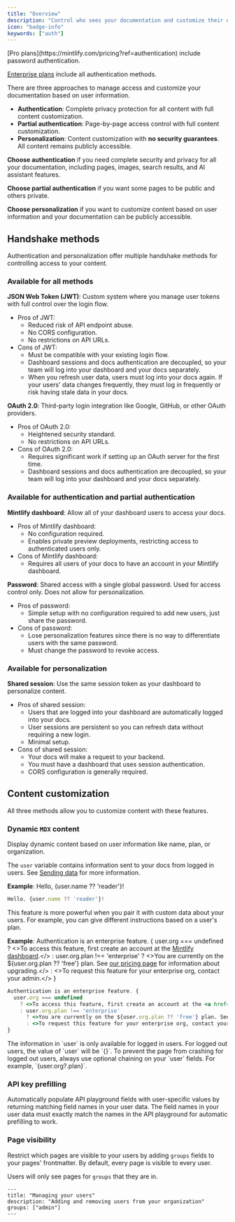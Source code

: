 ```yaml
---
title: "Overview"
description: "Control who sees your documentation and customize their experience"
icon: "badge-info"
keywords: ["auth"]
---
```


<Info>
  [Pro plans](https://mintlify.com/pricing?ref=authentication) include password authentication.

  [Enterprise plans](https://mintlify.com/pricing?ref=authentication) include all authentication methods.
</Info>

There are three approaches to manage access and customize your documentation based on user information.

- **Authentication**: Complete privacy protection for all content with full content customization.
- **Partial authentication**: Page-by-page access control with full content customization.
- **Personalization**: Content customization with **no security guarantees**. All content remains publicly accessible.

**Choose authentication** if you need complete security and privacy for all your documentation, including pages, images, search results, and AI assistant features.

**Choose partial authentication** if you want some pages to be public and others private.

**Choose personalization** if you want to customize content based on user information and your documentation can be publicly accessible.

## Handshake methods

Authentication and personalization offer multiple handshake methods for controlling access to your content.

### Available for all methods

**JSON Web Token (JWT)**: Custom system where you manage user tokens with full control over the login flow.

- Pros of JWT:
  - Reduced risk of API endpoint abuse.
  - No CORS configuration.
  - No restrictions on API URLs.
- Cons of JWT:
  - Must be compatible with your existing login flow.
  - Dashboard sessions and docs authentication are decoupled, so your team will log into your dashboard and your docs separately.
  - When you refresh user data, users must log into your docs again. If your users' data changes frequently, they must log in frequently or risk having stale data in your docs.

**OAuth 2.0**: Third-party login integration like Google, GitHub, or other OAuth providers.

- Pros of OAuth 2.0:
  - Heightened security standard.
  - No restrictions on API URLs.
- Cons of OAuth 2.0:
  - Requires significant work if setting up an OAuth server for the first time.
  - Dashboard sessions and docs authentication are decoupled, so your team will log into your dashboard and your docs separately.

### Available for authentication and partial authentication

**Mintlify dashboard**: Allow all of your dashboard users to access your docs.

- Pros of Mintlify dashboard:
  - No configuration required.
  - Enables private preview deployments, restricting access to authenticated users only.
- Cons of Mintlify dashboard:
  - Requires all users of your docs to have an account in your Mintlify dashboard.

**Password**: Shared access with a single global password. Used for access control only. Does not allow for personalization.

- Pros of password:
  - Simple setup with no configuration required to add new users, just share the password.
- Cons of password:
  - Lose personalization features since there is no way to differentiate users with the same password.
  - Must change the password to revoke access.

### Available for personalization

**Shared session**: Use the same session token as your dashboard to personalize content.

- Pros of shared session:
  - Users that are logged into your dashboard are automatically logged into your docs.
  - User sessions are persistent so you can refresh data without requiring a new login.
  - Minimal setup.
- Cons of shared session:
  - Your docs will make a request to your backend.
  - You must have a dashboard that uses session authentication.
  - CORS configuration is generally required.

## Content customization

All three methods allow you to customize content with these features.

### Dynamic `MDX` content

Display dynamic content based on user information like name, plan, or organization.

The `user` variable contains information sent to your docs from logged in users. See [Sending data](/authentication-personalization/sending-data) for more information.

**Example**: Hello, {user.name ?? 'reader'}!

```jsx
Hello, {user.name ?? 'reader'}!
```

This feature is more powerful when you pair it with custom data about your users. For example, you can give different instructions based on a user's plan.

**Example**: Authentication is an enterprise feature. {
user.org === undefined
? <>To access this feature, first create an account at the <a href="https://dashboard.mintlify.com/login">Mintlify dashboard</a>.</>
: user.org.plan !== 'enterprise'
? <>You are currently on the ${user.org.plan ?? 'free'} plan. See <a href="https://mintlify.com/pricing">our pricing page</a> for information about upgrading.</>
: <>To request this feature for your enterprise org, contact your admin.</>
}

```jsx
Authentication is an enterprise feature. {
  user.org === undefined
    ? <>To access this feature, first create an account at the <a href="https://dashboard.mintlify.com/login">Mintlify dashboard</a>.</>
    : user.org.plan !== 'enterprise'
      ? <>You are currently on the ${user.org.plan ?? 'free'} plan. See <a href="https://mintlify.com/pricing">our pricing page</a> for information about upgrading.</>
      : <>To request this feature for your enterprise org, contact your admin.</>
}
```

<Note>
  The information in `user` is only available for logged in users. For logged
  out users, the value of `user` will be `{}`. To prevent the page from crashing
  for logged out users, always use optional chaining on your `user` fields. For
  example, `{user.org?.plan}`.
</Note>

### API key prefilling

Automatically populate API playground fields with user-specific values by returning matching field names in your user data. The field names in your user data must exactly match the names in the API playground for automatic prefilling to work.

### Page visibility

Restrict which pages are visible to your users by adding `groups` fields to your pages' frontmatter. By default, every page is visible to every user.

Users will only see pages for `groups` that they are in.

```mdx
---
title: "Managing your users"
description: "Adding and removing users from your organization"
groups: ["admin"]
---
```
